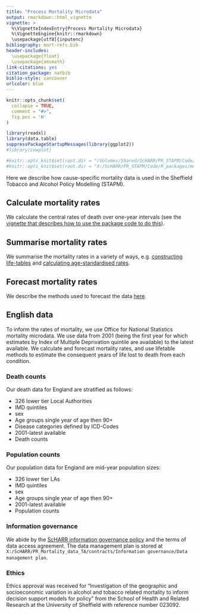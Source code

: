 ```yaml
---
title: "Process Mortality Microdata"
output: rmarkdown::html_vignette
vignette: >
  %\VignetteIndexEntry{Process Mortality Microdata}
  %\VignetteEngine{knitr::rmarkdown}
  \usepackage[utf8]{inputenc}
bibliography: mort-refs.bib
header-includes:
  \usepackage{float}
  \usepackage{amsmath}
link-citations: yes
citation_package: natbib
biblio-style: vancouver
urlcolor: blue
---
```



```r
knitr::opts_chunk$set(
  collapse = TRUE,
  comment = "#>",
  fig.pos = 'H'
)

library(readxl)
library(data.table)
suppressPackageStartupMessages(library(ggplot2))
#library(cowplot)

#knitr::opts_knit$set(root.dir = "/Volumes/Shared/ScHARR/PR_STAPM/Code/R_packages/mort.tools")
#knitr::opts_knit$set(root.dir = "X:/ScHARR/PR_STAPM/Code/R_packages/mort.tools")

```

Here we describe how cause-specific mortality data is used in the Sheffield Tobacco and Alcohol Policy Modelling (STAPM).   

## Calculate mortality rates
We calculate the central rates of death over one-year intervals (see the [vignette that describes how to use the package code to do this](mortality_rate_calculation.html)). 

## Summarise mortality rates
We summarise the mortality rates in a variety of ways, e.g. [constructing life-tables]() and [calculating age-standardised rates]().

## Forecast mortality rates
We describe the methods used to forecast the data [here](mortality_forecasting.html).  

## English data
To inform the rates of mortality, we use Office for National Statistics mortality microdata. We use data from 2001 (being the first year for which estimates by Index of Multiple Deprivation quintile are available) to the latest available. We calculate and forecast mortality rates, and use lifetable methods to estimate the consequent years of life lost to death from each condition.    

### Death counts
Our death data for England are stratified as follows:  

- 326 lower tier Local Authorities    
- IMD quintiles   
- sex   
- Age groups single year of age then 90+  
- Disease categories defined by ICD-Codes   
- 2001-latest available   
- Death counts   

### Population counts
Our population data for England are mid-year population sizes:  

- 326 lower tier LAs   
- IMD quintiles   
- sex   
- Age groups single year of age then 90+   
- 2001-latest available   
- Population counts    

### Information governance
We abide by the [ScHARR information governance policy](https://www.sheffield.ac.uk/scharr/research/igov/policy00) and the terms of data access agreement. The data management plan is stored at `X:/ScHARR/PR_Mortality_data_TA/contracts/Information governance/Data management plan`.   

### Ethics
Ethics approval was received for "Investigation of the geographic and socioeconomic variation in alcohol and tobacco related mortality to inform decision support models for policy" from the School of Health and Related Research at the University of Sheffield with reference number 023092.    

